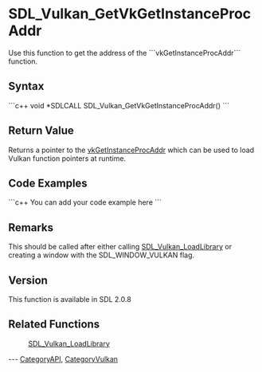 <!-- pragma section-numbers off -->
<!-- pragma camelcase off -->

= SDL_Vulkan_GetVkGetInstanceProcAddr =
Use this function to get the address of the ```vkGetInstanceProcAddr``` function.



== Syntax ==
```c++
void *SDLCALL SDL_Vulkan_GetVkGetInstanceProcAddr()
```

== Return Value ==
Returns a pointer to the [https://www.khronos.org/registry/vulkan/specs/1.1-extensions/man/html/vkGetInstanceProcAddr.html vkGetInstanceProcAddr] which can be used to load Vulkan function pointers at runtime.

== Code Examples ==
```c++
You can add your code example here
```


== Remarks ==
This should be called after either calling [[SDL_Vulkan_LoadLibrary]] or creating a window with the SDL_WINDOW_VULKAN flag.

<!-- #Leave this section as-is unless you have a remark to put in.  In that case, replace ''You can add useful comments here'' with your remark(s) following the Style Guide instructions.  Leave the rest of the markup alone and delete this comment. -->

== Version ==
This function is available in SDL 2.0.8

== Related Functions ==
:[[SDL_Vulkan_LoadLibrary]]

---
[[CategoryAPI]], [[CategoryVulkan]]

